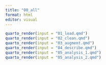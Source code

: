```yaml
---
title: "00_all"
format: html
editor: visual
---
```


```r
quarto_render(input = "01_load.qmd")
quarto_render(input = "02_clean.qmd")
quarto_render(input = "03_augment.qmd")
quarto_render(input = "04_describe.qmd")
quarto_render(input = "05_analysis_1.qmd")
quarto_render(input = "05_analysis_2.qmd")
```
